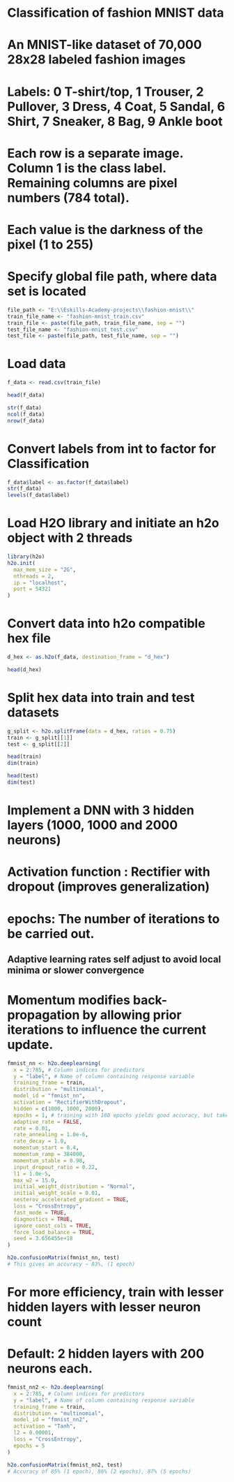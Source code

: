 # Classification of fashion MNIST data
# An MNIST-like dataset of 70,000 28x28 labeled fashion images
# Labels: 0 T-shirt/top, 1 Trouser, 2 Pullover, 3 Dress, 4 Coat, 5 Sandal, 6 Shirt, 7 Sneaker, 8 Bag, 9 Ankle boot
# Each row is a separate image. Column 1 is the class label. Remaining columns are pixel numbers (784 total).
# Each value is the darkness of the pixel (1 to 255)

# Specify global file path, where data set is located
```r
file_path <- "E:\\Eskills-Academy-projects\\fashion-mnist\\"
train_file_name <- "fashion-mnist_train.csv"
train_file <- paste(file_path, train_file_name, sep = "")
test_file_name <- "fashion-mnist_test.csv"
test_file <- paste(file_path, test_file_name, sep = "")
```
# Load data
```r
f_data <- read.csv(train_file)
```
```r
head(f_data)
```
```r
str(f_data)
ncol(f_data)
nrow(f_data)
```
# Convert labels from int to factor for Classification
```r
f_data$label <- as.factor(f_data$label)
str(f_data)
levels(f_data$label)
```

# Load H2O library and initiate an h2o object with 2 threads 
```r
library(h2o)
h2o.init(
  max_mem_size = "2G",
  nthreads = 2,
  ip = "localhost",
  port = 54321
)
```

# Convert data into h2o compatible hex file
```r
d_hex <- as.h2o(f_data, destination_frame = "d_hex")
```

```r
head(d_hex)
```

# Split hex data into train and test datasets
```r
g_split <- h2o.splitFrame(data = d_hex, ratios = 0.75)
train <- g_split[[1]]
test <- g_split[[2]]
```
```r
head(train)
dim(train)
```
```r
head(test)
dim(test)
```

# Implement a DNN with 3 hidden layers (1000, 1000 and 2000 neurons)
# Activation function : Rectifier with dropout (improves generalization)
# epochs: The number of iterations to be carried out.
## Adaptive learning rates self adjust to avoid local minima or slower convergence
# Momentum modifies back-propagation by allowing prior iterations to influence the current update.
```r
fmnist_nn <- h2o.deeplearning(
  x = 2:785, # Column indices for predictors
  y = "label", # Name of column containing response variable
  training_frame = train,
  distribution = "multinomial",
  model_id = "fmnist_nn",
  activation = "RectifierWithDropout",
  hidden = c(1000, 1000, 2000),
  epochs = 1, # training with 180 epochs yields good accuracy, but takes hours
  adaptive_rate = FALSE,
  rate = 0.01,
  rate_annealing = 1.0e-6,
  rate_decay = 1.0,
  momentum_start = 0.4,
  momentum_ramp = 384000,
  momentum_stable = 0.98,
  input_dropout_ratio = 0.22,
  l1 = 1.0e-5,
  max_w2 = 15.0,
  initial_weight_distribution = "Normal",
  initial_weight_scale = 0.01,
  nesterov_accelerated_gradient = TRUE,
  loss = "CrossEntropy",
  fast_mode = TRUE,
  diagnostics = TRUE,
  ignore_const_cols = TRUE,
  force_load_balance = TRUE,
  seed = 3.656455e+18
)
```

```r
h2o.confusionMatrix(fmnist_nn, test)
# This gives an accuracy ~ 83%, (1 epoch)
```


# For more efficiency, train with lesser hidden layers with lesser neuron count 
# Default: 2 hidden layers with 200 neurons each. 
```r
fmnist_nn2 <- h2o.deeplearning(
  x = 2:785, # Column indices for predictors
  y = "label", # Name of column containing response variable
  training_frame = train,
  distribution = "multinomial",
  model_id = "fmnist_nn2",
  activation = "Tanh",
  l2 = 0.00001,
  loss = "CrossEntropy",
  epochs = 5
)
```

```r
h2o.confusionMatrix(fmnist_nn2, test)
# Accuracy of 85% (1 epoch), 86% (2 epochs), 87% (5 epochs)
```